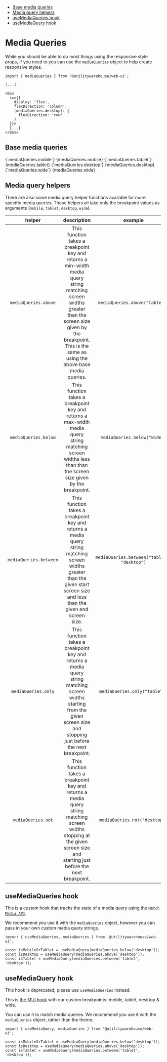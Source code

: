 
<Analytics />

<Meta title="Web UI / Helpers / Media Queries" />

- [Base media queries](#base-media-queries)
- [Media query helpers](#media-query-helpers)
- [useMediaQueries hook](#usemediaqueries-hook)
- [useMediaQuery hook](#usemediaquery-hook)

# Media Queries

While you should be able to do most things using the responsive style props, if
you need to you can use the `mediaQueries` object to help create responsive
styles.

```tsx
import { mediaQueries } from '@utilitywarehouse/web-ui';

[...]

<Box
  sx={{
    display: 'flex',
    flexDirection: 'column',
    [mediaQueries.desktop]: {
      flexDirection: 'row'
    }
  }}>
  {...}
</Box>
```

## Base media queries

<Flex direction="column" gap={1} width={500}>
  <Flex justify="space-between" align="center">
    <Text variant="body" component="span">
      {`mediaQueries.mobile`}
    </Text>
    <Text variant="body" component="span">
      {mediaQueries.mobile}
    </Text>
  </Flex>
  <Divider />
  <Flex justify="space-between" align="center">
    <Text variant="body" component="span">
      {`mediaQueries.tablet`}
    </Text>
    <Text variant="body" component="span">
      {mediaQueries.tablet}
    </Text>
  </Flex>
  <Divider />
  <Flex justifyContent="space-between" alignItems="center">
    <Text variant="body" component="span">
      {`mediaQueries.desktop`}
    </Text>
    <Text variant="body" component="span">
      {mediaQueries.desktop}
    </Text>
  </Flex>
  <Divider />
  <Flex justifyContent="space-between" alignItems="center">
    <Text variant="body" component="span">
      {`mediaQueries.wide`}
    </Text>
    <Text variant="body" component="span">
      {mediaQueries.wide}
    </Text>
  </Flex>
</Flex>

## Media query helpers

There are also some media query helper functions available for more specific media queries. These helpers all take only the breakpoint values as arguments (`mobile`, `tablet`, `desktop`, `wide`).

|         helper         |                                                                                                     description                                                                                                      |                   example                   |                query string                 |
| :--------------------: | :------------------------------------------------------------------------------------------------------------------------------------------------------------------------------------------------------------------: | :-----------------------------------------: | :-----------------------------------------: |
|  `mediaQueries.above`  | This function takes a breakpoint key and returns a min-width media query string matching screen widths greater than the screen size given by the breakpoint. This is the same as using the above base media queries. |       `mediaQueries.above("tablet")`        |       {mediaQueries.above("tablet")}        |
|  `mediaQueries.below`  |                            This function takes a breakpoint key and returns a max-width media query string matching screen widths less than than the screen size given by the breakpoint.                            |        `mediaQueries.below("wide")`         |        {mediaQueries.below("wide")}         |
| `mediaQueries.between` |                    This function takes a breakpoint key and returns a media query string matching screen widths greater than the given start screen size and less than the given end screen size.                    | `mediaQueries.between("tablet", "desktop")` | {mediaQueries.between("tablet", "desktop")} |
|  `mediaQueries.only`   |                    This function takes a breakpoint key and returns a media query string matching screen widths starting from the given screen size and stopping just before the next breakpoint.                    |        `mediaQueries.only("tablet")`        |        {mediaQueries.only("tablet")}        |
|   `mediaQueries.not`   |                     This function takes a breakpoint key and returns a media query string matching screen widths stopping at the given screen size and starting just before the next breakpoint.                     |        `mediaQueries.not("desktop")`        |        {mediaQueries.not("desktop")}        |

## useMediaQueries hook

This is a custom hook that tracks the state of a media query using the [`Match Media API`](https://developer.mozilla.org/en-US/docs/Web/API/Window/matchMedia).

We recommend you use it with the `mediaQueries` object, however you can pass in your own custom media query strings.

```tsx
import { useMediaQueries, mediaQueries } from '@utilitywarehouse/web-ui';

const isMobileOrTablet = useMediaQuery(mediaQueries.below('desktop'));
const isDesktop = useMediaQuery(mediaQueries.above('desktop'));
const isTablet = useMediaQuery(mediaQueries.between('tablet', 'desktop'));
```

## useMediaQuery hook

This hook is deprecated, please use `useMediaQueries` instead.

This is [the MUI hook](https://mui.com/material-ui/react-use-media-query/) with our custom breakpoints: mobile, tablet, desktop & wide.

You can use it to match media queries. We recommend you use it with the
`mediaQueries` object, rather than the theme.

```tsx
import { useMediaQuery, mediaQueries } from '@utilitywarehouse/web-ui';

const isMobileOrTablet = useMediaQuery(mediaQueries.below('desktop'));
const isDesktop = useMediaQuery(mediaQueries.above('desktop'));
const isTablet = useMediaQuery(mediaQueries.between('tablet', 'desktop'));
```
